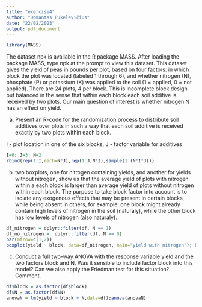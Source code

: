 ```yaml
---
title: "exercise4"
author: "Domantas Pukelevičius"
date: "22/02/2023"
output: pdf_document
---
```


```r
library(MASS)
```

The dataset npk is available in the R package MASS. After loading the package MASS, type npk at the prompt to view this dataset. This dataset gives the yield of peas in pounds per plot, based on four factors: in which block the plot was located (labeled 1 through 6), and whether nitrogen (N), phosphate (P) or potassium (K) was applied to the soil (1 = applied, 0 = not applied). There are 24 plots, 4 per block. This is incomplete block design but balanced in the sense that within each block each soil additive is received by two plots. Our main question of interest is whether nitrogen N has an effect on yield.

a)  Present an R-code for the randomization process to distribute soil additives over plots in such a way that each soil additive is received exactly by two plots within each block.

I - plot location in one of the six blocks, J - factor variable for additives

```r
I=6; J=3; N=2
rbind(rep(1:I,each=N*J),rep(1:J,N*I),sample(1:(N*I*J)))

```
b) two boxplots, one for nitrogen containing yields, and another for yields without nitrogen, show us that the average yield of plots with nitrogen within a each block is larger than average yield of plots without nitrogen within each block. The purpose to take block factor into account is to isolate any exogenous effects that may be present in certain blocks, while being absent in others, for example: one block might already contain high levels of nitrogen in the soil (naturaly), while the other block has low levels of nitrogen (also naturaly).

```r
df_nitrogen = dplyr::filter(df, N == 1)
df_no_nitrogen =  dplyr::filter(df, N == 0)
par(mfrow=c(1,2))
boxplot(yield ~ block, data=df_nitrogen, main="yield with nitrogen"); boxplot(yield ~ block, data=df_no_nitrogen, main='yield without nitrogen')
```
c) Conduct a full two-way ANOVA with the response variable yield and the two factors block and N. Was it sensible to include factor block into this model? Can we also apply the Friedman test for this situation? Comment.
```r
df$block = as.factor(df$block)
df$N = as.factor(df$N)
anovaN = lm(yield ~ block + N,data=df);anova(anovaN)

```